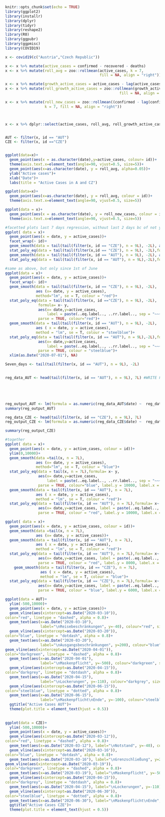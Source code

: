 ```r
knitr::opts_chunk$set(echo = TRUE)
library(ggplot2)
library(installr)
library(dplyr)
library(tidyr)
library(reshape2)
library(R0)
library(ggpubr)
library(ggpmisc)
library(COVID19)
```
```r

x <- covid19(c("Austria","Czech Republic"))

```
```r
x <- x %>% mutate(active_cases = confirmed - recovered - deaths)
x <- x %>% mutate(roll_avg = zoo::rollmean(active_cases, k = 7, 
                                           fill = NA, align = "right"))

x <- x %>% mutate(growth_active_cases = active_cases - lag(active_cases, n=1L))
x <- x %>% mutate(roll_growth_active_cases = zoo::rollmean(growth_active_cases, k = 7, 
                                                    fill = NA, align = "right"))

x <- x %>% mutate(roll_new_cases = zoo::rollmean((confirmed - lag(confirmed, n=1L)),
                  k = 7, fill = NA, align = "right"))



x <- x %>% dplyr::select(active_cases, roll_avg, roll_growth_active_cases, growth_active_cases, roll_new_cases, everything())


AUT <- filter(x, id == "AUT")
CZE <- filter(x, id =="CZE")


ggplot(data=x)+
  geom_point(aes(x = as.character(date),y=active_cases, colour= id))+
  theme(axis.text.x=element_text(angle=90, vjust=0.5, size=5))+
  geom_point(aes(x=as.character(date), y = roll_avg, alpha=0.05))+
  ylab("Active cases")+
  xlab("Date")+
  labs(title = "Active Cases in A and CZ")

ggplot(data=x)+
  geom_point(aes(x=as.character(date), y = roll_avg, colour = id))+
  theme(axis.text.x=element_text(angle=90, vjust=0.5, size=5))


```
```r
ggplot(data = x)+
  geom_point(aes(x = as.character(date), y = roll_new_cases, colour = id))+
  theme(axis.text.x=element_text(angle=90, vjust=0.5, size=5))
```


```r
#facetted plots last 7 days regression, without last 2 days bc of not yet confirmed cases
ggplot( data = x)+
  geom_point(aes(x = date, y = active_cases))+
  facet_wrap(~ id)+
  geom_smooth(data = tail(tail(filter(x, id == "CZE"), n = 9L), -2L), aes (x= date, y = active_cases), method="lm", se = T, colour = "red")+
  stat_poly_eq(data = tail(tail(filter(x,id == "CZE"), n = 9L), -2L),formula= x~ y, aes(x= date,y=active_cases, label = paste(..eq.label.., ..rr.label.., sep = "~~~~~~")),parse = TRUE, colour="red", label.y = "top")+
  geom_smooth(data = tail(tail(filter(x, id == "AUT"), n = 9L), -2L), aes ( x = date, y = active_cases), method = "lm", se = T, colour = "steelblue")+
  stat_poly_eq(data = tail(tail(filter(x, id == "AUT"), n = 9L),-2L),formula= x~ y, aes(x= date,y=active_cases, label = paste(..eq.label.., ..rr.label.., sep = "~~~~~~")),parse = TRUE, colour = "steelblue", label.y = "top")

#same as above, but only since 1st of June
ggplot(data = x)+
  geom_point(aes(x = date, y = active_cases))+
  facet_wrap(~ id)+
  geom_smooth(data = tail(tail(filter(x, id == "CZE"), n = 9L), -2L), 
              aes (x= date, y = active_cases), 
              method="lm", se = T, colour = "red")+
  stat_poly_eq(data = tail(tail(filter(x, id =="CZE"), n = 9L), -2L),
               formula= x~ y, 
               aes(x= date,y=active_cases, 
                   label = paste(..eq.label.., ..rr.label.., sep = "~~~~~~")),
               parse = TRUE, colour="red")+
  geom_smooth(data = tail(tail(filter(x, id == "AUT"), n = 9L), -2L), 
              aes ( x = date, y = active_cases), 
              method = "lm", se = T, colour = "steelblue")+
  stat_poly_eq(data = tail(tail(filter(x, id == "AUT"), n = 9L),-2L),formula= x~ y,
               aes(x= date,y=active_cases, 
                   label = paste(..eq.label.., ..rr.label.., sep = "~~~~")),
               parse = TRUE, colour = "steelblue")+
  xlim(as.Date("2020-07-01"), NA)

Seven_days <- tail(tail(filter(x, id == "AUT"), n = 9L), -2L)
  
```

```r

reg_data_AUT <- head(tail(filter(x, id == "AUT"), n = 9L), 7L) #WRITE FUNCTION OIDA!!!!!!!!!!!!!!





reg_output_AUT <- lm(formula = as.numeric(reg_data_AUT$date) ~  reg_data_AUT$active_cases)
summary(reg_output_AUT)

```

```r
reg_data_CZE <- head(tail(filter(x, id == "CZE"), n = 9L), 7L)
reg_output_CZE <- lm(formula = as.numeric(reg_data_CZE$date) ~  reg_data_CZE$active_cases)

summary(reg_output_CZE)


```



```r
#together
ggplot( data = x)+
  geom_point(aes(x = date, y = active_cases, colour = id))+
  ylim(0,10000)+
  geom_smooth(data =tail(x, n = 7L), 
              aes (x= date, y = active_cases), 
              method="lm", se = T, colour = "blue")+
  stat_poly_eq(data = tail(x, n = 7L),formula= x~ y, 
               aes(x= date,y=active_cases, 
                   label = paste(..eq.label.., ..rr.label.., sep = "~~~~~~")),
               parse = TRUE, colour="blue", label.y = 10000, label.x = 0.1)+
  geom_smooth(data = tail(filter(x, id == "AUT"), n = 7L), 
              aes ( x = date, y = active_cases), 
              method = "lm", se = T, colour = "red")+
  stat_poly_eq(data = tail(filter(x, id == "AUT"), n = 7L),formula= x~ y, 
               aes(x= date,y=active_cases, label = paste(..eq.label.., ..rr.label.., sep = "~~~~~~")),
               parse = TRUE, colour = "red", label.y = 10000, label.x = 1)

ggplot( data = x)+
  geom_point(aes(x = date, y = active_cases, colour = id))+
  geom_smooth(data =tail(x, n = 7L), 
              aes (x= date, y = active_cases))+
  geom_smooth(data = tail(filter(x, id == "AUT"), n = 7L), 
              aes ( x = date, y = active_cases), 
              method = "lm", se = T, colour = "red")+
  stat_poly_eq(data = tail(filter(x, id == "AUT"), n = 7L),formula= x~ y, 
               aes(x= date,y=active_cases, label = paste(..eq.label.., ..rr.label.., sep = "~~~~~~")),
               parse = TRUE, colour = "red", label.y = 8000, label.x = 1.9)+
    geom_smooth(data = tail(filter(x, id == "CZE"), n = 7L), 
                aes ( x = date, y = active_cases), 
                method = "lm", se = T, colour = "blue")+
  stat_poly_eq(data = tail(filter(x, id == "CZE"), n = 7L),formula= x~ y, 
               aes(x= date,y=active_cases, label = paste(..eq.label.., ..rr.label.., sep = "~~~~~~")),
               parse = TRUE, colour = "blue", label.y = 6000, label.x = 0.1)
```





```r

ggplot(data = AUT)+
  ylim(-500,10000)+
  geom_point(aes(x = date, y = active_cases))+
  geom_vline(aes(xintercept=as.Date("2020-03-10")),
color="red", linetype = "dashed", alpha = 0.8)+
  geom_text(aes(x=as.Date("2020-03-10"), 
                label="\nReisebeschränkungen", y=-40), colour="red", size=3 )+
  geom_vline(aes(xintercept=as.Date("2020-03-20")),
color="blue", linetype = "dotdash", alpha = 0.8)+
  geom_text(aes(x=as.Date("2020-03-20"), 
                label="\nAusgangsbeschränkungen", y=200), colour="blue", size=3)+
geom_vline(aes(xintercept=as.Date("2020-04-01")),
color="darkgreen", linetype = "dashed", alpha = 0.8)+
  geom_text(aes(x=as.Date("2020-04-01"), 
                label="\nMaskenpflicht", y=-500), colour="darkgreen", size=3 )+
  geom_vline(aes(xintercept=as.Date("2020-04-15")),
color="darkgrey", linetype = "dotdash", alpha = 0.8)+
  geom_text(aes(x=as.Date("2020-04-15"), 
                label="\nLockerungen", y=-110), colour="darkgrey", size=3)+
  geom_vline(aes(xintercept=as.Date("2020-06-15")),
color="steelblue", linetype = "dotted", alpha = 0.8)+
  geom_text(aes(x=as.Date("2020-06-15"), 
                label="\nMaskenpflicht\nEnde", y=-100), colour="steelblue", size=3 )+
  ggtitle("Active Cases AUT")+
  theme(plot.title = element_text(hjust = 0.5))
  
  
ggplot(data = CZE)+
  ylim(-500,10000)+
  geom_point(aes(x = date, y = active_cases))+
  geom_vline(aes(xintercept=as.Date("2020-03-12")),
color="red", linetype = "dashed", alpha = 0.8)+
  geom_text(aes(x=as.Date("2020-03-12"), label="\nNotstand", y=-40), colour="red", size=3 )+
  geom_vline(aes(xintercept=as.Date("2020-03-16")),
color="blue", linetype = "dotdash", alpha = 0.8)+
  geom_text(aes(x=as.Date("2020-03-16"), label="\nGrenzschließung", y=200), colour="blue", size=3)+
geom_vline(aes(xintercept=as.Date("2020-03-19")),
color="darkgreen", linetype = "dashed", alpha = 0.8)+
  geom_text(aes(x=as.Date("2020-03-19"), label="\nMaskenpflicht", y=-500), colour="darkgreen", size=3 )+
  geom_vline(aes(xintercept=as.Date("2020-04-15")),
color="darkgrey", linetype = "dotdash", alpha = 0.8)+
  geom_text(aes(x=as.Date("2020-04-15"), label="\nLockerungen", y=-110), colour="darkgrey", size=3)+
  geom_vline(aes(xintercept=as.Date("2020-06-30")),
color="steelblue", linetype = "dotted", alpha = 0.8)+
  geom_text(aes(x=as.Date("2020-06-30"), label="\nMaskenpflicht\nEnde", y=-100), colour="steelblue", size=3 )+
  ggtitle("Active Cases CZE")+
  theme(plot.title = element_text(hjust = 0.5))
  

```

